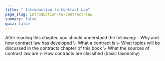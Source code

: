 ```yaml
---
title: " Introduction to Contract Law"
page_slug: introduction-to-contract-law
summary: false
quiz: false
---
```

<div className="content-chunk" data-subsection-id = "Introduction-to-Contract-Law-13pt">
<Info title="LEARNING OBJECTIVES">After reading this chapter, you should understand the following: - Why and how contract law has developed  
\- What a contract is  
\- What topics will be discussed in the contracts chapter of this book  
\- What the sources of contract law are  
\- How contracts are classified (basic taxonomy)</Info>
</div>
